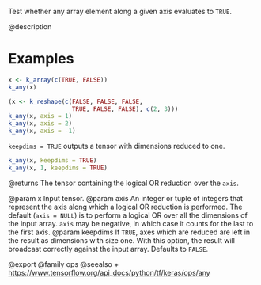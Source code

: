 Test whether any array element along a given axis evaluates to `TRUE`.

@description

# Examples
```r
x <- k_array(c(TRUE, FALSE))
k_any(x)
```

```r
(x <- k_reshape(c(FALSE, FALSE, FALSE, 
                  TRUE, FALSE, FALSE), c(2, 3)))
k_any(x, axis = 1)
k_any(x, axis = 2)
k_any(x, axis = -1)
```

`keepdims = TRUE` outputs a tensor with dimensions reduced to one.
```r
k_any(x, keepdims = TRUE)
k_any(x, 1, keepdims = TRUE)
```

@returns
The tensor containing the logical OR reduction over the `axis`.

@param x Input tensor.
@param axis An integer or tuple of integers that represent the axis along
    which a logical OR reduction is performed. The default
    (`axis = NULL`) is to perform a logical OR over all the dimensions
    of the input array. `axis` may be negative, in which case it counts
    for the last to the first axis.
@param keepdims If `TRUE`, axes which are reduced are left in the result as
    dimensions with size one. With this option, the result will
    broadcast correctly against the input array. Defaults to `FALSE`.

@export
@family ops
@seealso
+ <https://www.tensorflow.org/api_docs/python/tf/keras/ops/any>
